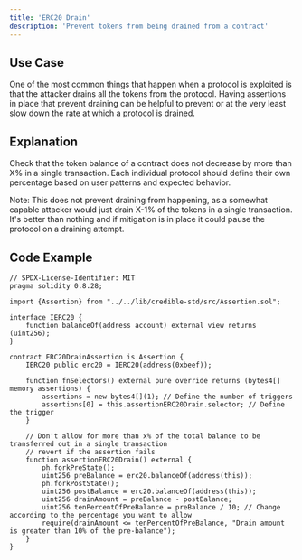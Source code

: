 ```yaml
---
title: 'ERC20 Drain'
description: 'Prevent tokens from being drained from a contract'
---
```


## Use Case

One of the most common things that happen when a protocol is exploited is that the attacker drains all the tokens from the protocol.
Having assertions in place that prevent draining can be helpful to prevent or at the very least slow down the rate at which a protocol is drained.  

## Explanation

Check that the token balance of a contract does not decrease by more than X% in a single transaction.
Each individual protocol should define their own percentage based on user patterns and expected behavior.

Note: This does not prevent draining from happening, as a somewhat capable attacker would just drain X-1% of the tokens in a single transaction.
It's better than nothing and if mitigation is in place it could pause the protocol on a draining attempt.

## Code Example

```solidity
// SPDX-License-Identifier: MIT
pragma solidity 0.8.28;

import {Assertion} from "../../lib/credible-std/src/Assertion.sol";

interface IERC20 {
    function balanceOf(address account) external view returns (uint256);
}

contract ERC20DrainAssertion is Assertion {
    IERC20 public erc20 = IERC20(address(0xbeef));

    function fnSelectors() external pure override returns (bytes4[] memory assertions) {
        assertions = new bytes4[](1); // Define the number of triggers
        assertions[0] = this.assertionERC20Drain.selector; // Define the trigger
    }

    // Don't allow for more than x% of the total balance to be transferred out in a single transaction
    // revert if the assertion fails
    function assertionERC20Drain() external {
        ph.forkPreState();
        uint256 preBalance = erc20.balanceOf(address(this));
        ph.forkPostState();
        uint256 postBalance = erc20.balanceOf(address(this));
        uint256 drainAmount = preBalance - postBalance;
        uint256 tenPercentOfPreBalance = preBalance / 10; // Change according to the percentage you want to allow
        require(drainAmount <= tenPercentOfPreBalance, "Drain amount is greater than 10% of the pre-balance");
    }
}
```

